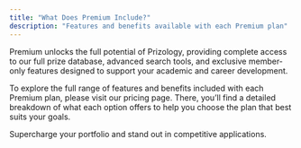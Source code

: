 ```yaml
---
title: "What Does Premium Include?"
description: "Features and benefits available with each Premium plan"
---
```


Premium unlocks the full potential of Prizology, providing complete access to our full prize database, advanced search tools, and exclusive member-only features designed to support your academic and career development. 

To explore the full range of features and benefits included with each Premium plan, please visit our pricing page. There, you’ll find a detailed breakdown of what each option offers to help you choose the plan that best suits your goals.

<Card title="Pricing" icon="sparkles" iconType="duotone" href="https://www.prizology.net/pricing" cta="Explore Plans">
  Supercharge your portfolio and stand out in competitive applications.
</Card>
